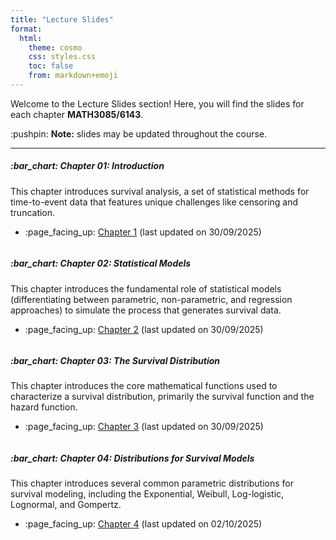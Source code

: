 ```yaml
---
title: "Lecture Slides"
format:
  html:
    theme: cosmo
    css: styles.css
    toc: false
    from: markdown+emoji
---
```


Welcome to the [Lecture Slides]{.attention} section! Here, you will find the slides for each chapter **MATH3085/6143**.

:pushpin: **Note:** slides may be updated throughout the course.

---

##### [:bar_chart: **Chapter 01: Introduction**]{.secondary}

This chapter introduces survival analysis, a set of statistical methods for time-to-event data that features unique challenges like censoring and truncation.

- :page_facing_up: [Chapter 1](/slides/_output/chap_1.html) (last updated on 30/09/2025)

<div style="margin-top: 25pt;"></div>

##### [:bar_chart: **Chapter 02: Statistical Models**]{.secondary}

This chapter introduces the fundamental role of statistical models (differentiating between parametric, non-parametric, and regression approaches) to simulate the process that generates survival data.

- :page_facing_up: [Chapter 2](/slides/_output/chap_2.html) (last updated on 30/09/2025)

<div style="margin-top: 25pt;"></div>

##### [:bar_chart: **Chapter 03: The Survival Distribution**]{.secondary}

This chapter introduces the core mathematical functions used to characterize a survival distribution, primarily the survival function and the hazard function.

- :page_facing_up: [Chapter 3](/slides/_output/chap_3.html) (last updated on 30/09/2025)

<div style="margin-top: 25pt;"></div>

##### [:bar_chart: **Chapter 04: Distributions for Survival Models**]{.secondary}

This chapter introduces several common parametric distributions for survival modeling, including the Exponential, Weibull, Log-logistic, Lognormal, and Gompertz.

- :page_facing_up: [Chapter 4](/slides/_output/chap_4.html) (last updated on 02/10/2025)

<div style="margin-top: 25pt;"></div>

<!--

##### [:bar_chart: **Chapter 05: Survival models: parameter estimation**]{.secondary}

This chapter introduces parameter estimation for parametric models using maximum likelihood estimation (MLE), a method adapted to handle right-censored data.

- :page_facing_up: [Chapter 5](/slides/_output/chap_5.html) (incomplete)

<div style="margin-top: 25pt;"></div>

##### [:bar_chart: **Chapter 06: Non-parametric Survival Estimation**]{.secondary}

This chapter introduces non-parametric methods for estimating the survival distribution, focusing on the widely used Kaplan-Meier (KM) product-limit estimator.

- :page_facing_up: [Chapter 6](/slides/_output/chap_6.html) (incomplete)

<div style="margin-top: 25pt;"></div>

##### [:bar_chart: **Chapter 07: Survival Regression Models**]{.secondary}

This chapter introduces survival regression to analyze the effect of explanatory variables, focusing on the semi-parametric Cox Proportional Hazards (PH) model and the parametric Accelerated Failure Time (AFT) model.

- :page_facing_up: [Chapter 7](/slides/_output/chap_7.html) (incomplete)

<div style="margin-top: 25pt;"></div>

##### [:bar_chart: **Chapter 08: Multistate Survival Models**]{.secondary}

This chapter introduces multistate models, which generalize the simple alive-dead framework to processes with multiple states by using the theory of time-homogeneous Markov processes.

- :page_facing_up: [Chapter 8](/slides/_output/chap_8.html) (incomplete)

<div style="margin-top: 25pt;"></div>

##### [:bar_chart: **Chapter 09: Inference for Multistate Models**]{.secondary}

This chapter introduces statistical inference for time-homogeneous multistate models by explaining how to estimate constant transition intensities from observed data using maximum likelihood.

- :page_facing_up: [Chapter 9](/slides/_output/chap_9.html) (incomplete)

<div style="margin-top: 25pt;"></div>

-->
